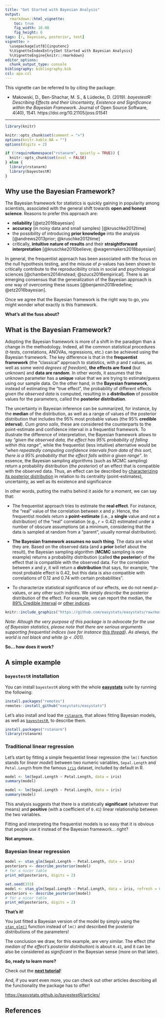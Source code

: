 ```yaml
---
title: "Get Started with Bayesian Analysis"
output: 
  rmarkdown::html_vignette:
    toc: true
    fig_width: 10.08
    fig_height: 6
tags: [r, bayesian, posterior, test]
vignette: >
  \usepackage[utf8]{inputenc}
  %\VignetteIndexEntry{Get Started with Bayesian Analysis}
  %\VignetteEngine{knitr::rmarkdown}
editor_options: 
  chunk_output_type: console
bibliography: bibliography.bib
csl: apa.csl
---
```


This vignette can be referred to by citing the package:

- Makowski, D., Ben-Shachar, M. S., \& Lüdecke, D. (2019). *bayestestR: Describing Effects and their Uncertainty, Existence and Significance within the Bayesian Framework*. Journal of Open Source Software, 4(40), 1541. https://doi.org/10.21105/joss.01541

---

```r
library(knitr)

knitr::opts_chunk$set(comment = ">")
options(knitr.kable.NA = "")
options(digits = 2)

if (!requireNamespace("rstanarm", quietly = TRUE)) {
  knitr::opts_chunk$set(eval = FALSE)
} else {
  library(rstanarm)
  library(bayestestR)
}
```


## Why use the Bayesian Framework?

The Bayesian framework for statistics is quickly gaining in popularity among scientists, associated with the general shift towards **open and honest science**. Reasons to prefer this approach are:

- **reliability** [@etz2016bayesian]
- **accuracy** (in noisy data and small samples) [@kruschke2012time]
- the possibility of introducing **prior knowledge** into the analysis [@andrews2013prior; @kruschke2012time]
- critically, **intuitive nature of results** and their **straightforward interpretation** [@kruschke2010believe; @wagenmakers2018bayesian]

In general, the frequentist approach has been associated with the focus on the
null hypothesis testing, and the misuse of *p*-values has been shown to
critically contribute to the reproducibility crisis in social and psychological
sciences [@chambers2014instead; @szucs2016empirical]. There is an emerging
consensus that the generalization of the Bayesian approach is *one* way of
overcoming these issues [@benjamin2018redefine; @etz2016bayesian].

Once we agree that the Bayesian framework is the right way to go, you might
wonder *what* exactly is this framework.

**What's all the fuss about?**

## What is the Bayesian Framework?

Adopting the Bayesian framework is more of a shift in the paradigm than a change
in the methodology. Indeed, all the common statistical procedures (*t*-tests,
correlations, ANOVAs, regressions, etc.) can be achieved using the Bayesian
framework. The key difference is that in the **frequentist framework** (the
"classical" approach to statistics, with *p* and *t* values, as well as some
weird *degrees of freedom*), **the effects are fixed** (but unknown) and **data
are random**. In other words, it assumes that the unknown parameter has a
**unique** value that we are trying to estimate/guess using our sample data. On
the other hand, in the **Bayesian framework**, instead of estimating the "true
effect", the probability of different effects *given the observed data* is
computed, resulting in a **distribution** of possible values for the parameters,
called the **posterior distribution**.

The uncertainty in Bayesian inference can be summarized, for instance, by the **median** of the distribution, as well as a range of values of the posterior distribution that includes the 95\% most probable values (the 95\% **credible interval**). *Cum grano salis*, these are considered the counterparts to the point-estimate and confidence interval in a frequentist framework. To illustrate the difference of interpretation, the Bayesian framework allows to say *"given the observed data, the effect has 95\% probability of falling within this range"*, while the frequentist (less intuitive) alternative would be *"when repeatedly computing confidence intervals from data of this sort, there is a 95\% probability that the effect falls within a given range"*. In essence, the Bayesian sampling algorithms (such as MCMC sampling) return a probability distribution (*the posterior*) of an effect that is compatible with the observed data. Thus, an effect can be described by [characterizing its posterior distribution](https://easystats.github.io/bayestestR/articles/guidelines.html) in relation to its centrality (point-estimates), uncertainty, as well as its existence and significance

In other words, putting the maths behind it aside for a moment, we can say that:

- The frequentist approach tries to estimate the **real effect**. For instance,
the "real" value of the correlation between *x* and *y*. Hence, the frequentist
models return a **point-estimate** (i.e., a **single** value and not a
distribution) of the "real" correlation (e.g., $r = 0.42$) estimated under a
number of obscure assumptions (at a minimum, considering that the data is
sampled at random from a "parent", usually normal distribution).

- **The Bayesian framework assumes no such thing**. The data are what they are.
Based on the observed data (and a **prior** belief about the result), the
Bayesian sampling algorithm (**MCMC** sampling is one example) returns a
probability distribution (called **the posterior**) of the effect that is
compatible with the observed data. For the correlation between *x* and *y*, it
will return a **distribution** that says, for example, "the most probable effect
is 0.42, but this data is also compatible with correlations of 0.12 and 0.74
with certain probabilities".

- To characterize statistical significance of our effects, we do not need
*p*-values, or any other such indices. We simply *describe* the posterior
distribution of the effect. For example, we can report the median, the [89% Credible Interval](https://easystats.github.io/bayestestR/articles/credible_interval.html)
or [other indices](https://easystats.github.io/bayestestR/articles/guidelines.html).

```r
knitr::include_graphics("https://github.com/easystats/easystats/raw/master/man/figures/bayestestR/bayesianMaster.jpg")
```

*Note: Altough the very purpose of this package is to advocate for the use of Bayesian statistics, please note that there are serious arguments supporting frequentist indices (see for instance [this thread](https://discourse.datamethods.org/t/language-for-communicating-frequentist-results-about-treatment-effects/934/16)). As always, the world is not black and white (p \< .001).*

**So... how does it work?**

## A simple example

### `bayestestR` installation

You can install `bayestestR` along with the whole [**easystats**](https://github.com/easystats/easystats) suite by running the following:

```r
install.packages("remotes")
remotes::install_github("easystats/easystats")
```

<!-- Now that it's done, we can *load* the packages we need, in this case [`report`](https://github.com/easystats/report), which combines `bayestestR` and other packages together. -->

<!-- ```{r message=FALSE, warning=FALSE} -->
<!-- library(report)  # Calling library(...) enables you to use the package's functions -->
<!-- ``` -->


Let's also install and load the [`rstanarm`](https://mc-stan.org/rstanarm/), that allows fitting Bayesian models, as well as [`bayestestR`](https://github.com/easystats/bayestestR), to describe them.

```r
install.packages("rstanarm")
library(rstanarm)
```

### Traditional linear regression

Let's start by fitting a simple frequentist linear regression (the `lm()` function stands for *linear model*) between two numeric variables, `Sepal.Length` and `Petal.Length` from the famous [`iris`](https://en.wikipedia.org/wiki/Iris_flower_data_set) dataset, included by default in R.

```r
model <- lm(Sepal.Length ~ Petal.Length, data = iris)
summary(model)
```

```r
model <- lm(Sepal.Length ~ Petal.Length, data = iris)
summary(model)
```

<!-- ```{r message=FALSE, warning=FALSE, eval=FALSE} -->
<!-- model <- lm(Sepal.Length ~ Petal.Length, data=iris) -->
<!-- report(model) -->
<!-- ``` -->
<!-- ```{r echo=FALSE, message=FALSE, warning=FALSE, comment=NA} -->
<!-- library(dplyr) -->

<!-- lm(Sepal.Length ~ Petal.Length, data=iris) %>%  -->
<!--   report() %>%  -->
<!--   to_text(width=100) -->
<!-- ``` -->

This analysis suggests that there is a statistically **significant** (whatever
that means) and **positive** (with a coefficient of `0.41`) linear relationship
between the two variables.

Fitting and interpreting the frequentist models is so easy that it is obvious
that people use it instead of the Bayesian framework... right?

**Not anymore.**

### Bayesian linear regression

<!-- ```{r message=FALSE, warning=FALSE, eval=FALSE} -->
<!-- model <- stan_glm(Sepal.Length ~ Petal.Length, data=iris) -->
<!-- report(model) -->
<!-- ``` -->
<!-- ```{r echo=FALSE, message=FALSE, warning=FALSE, comment=NA, results='hide'} -->
<!-- library(rstanarm) -->
<!-- set.seed(333) -->

<!-- model <- stan_glm(Sepal.Length ~ Petal.Length, data=iris) -->
<!-- ``` -->
<!-- ```{r echo=FALSE, message=FALSE, warning=FALSE, comment=NA} -->
<!-- model %>%  -->
<!--   report() %>%  -->
<!--   to_text(width=100) -->
<!-- ``` -->

```r
model <- stan_glm(Sepal.Length ~ Petal.Length, data = iris)
posteriors <- describe_posterior(model)
# for a nicer table
print_md(posteriors, digits = 2)
```

```r
set.seed(333)
model <- stan_glm(Sepal.Length ~ Petal.Length, data = iris, refresh = 0)
posteriors <- describe_posterior(model)
# for a nicer table
print_md(posteriors, digits = 2)
```


**That's it!** 

You just fitted a Bayesian version of the model by simply using the
[`stan_glm()`](https://mc-stan.org/rstanarm/reference/stan_glm.html) function
instead of `lm()` and described the posterior distributions of the parameters!

The conclusion we draw, for this example, are very similar. The effect (*the median of the effect's posterior distribution*) is about `0.41`, and it can be
also be considered as *significant* in the Bayesian sense (more on that later).

**So, ready to learn more?**

Check out the [**next tutorial**](https://easystats.github.io/bayestestR/articles/example1.html)!

And, if you want even more, you can check out other articles describing all the functionality the package has to offer!

<https://easystats.github.io/bayestestR/articles/>

## References
